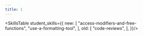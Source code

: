 ---
title: 1
---

<SkillsTable student_skills={{
    new: [
        "access-modifiers-and-free-functions",
        "use-a-formatting-tool",
    ],
    old: [
        "code-reviews",
    ],
}}/>